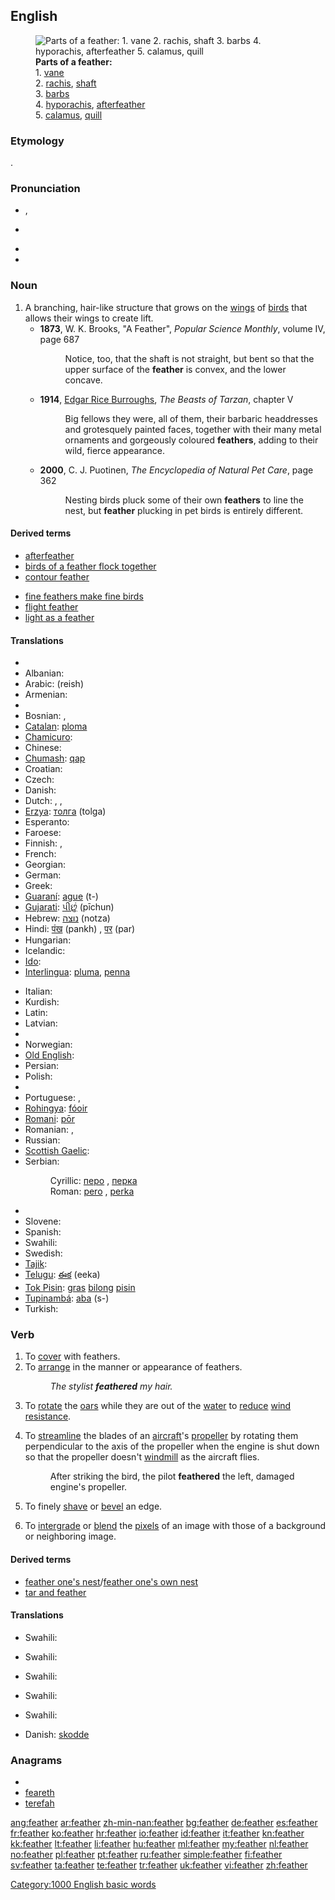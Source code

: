 ==English==
{{wikipedia}}
[[Image:Parts of feather modified.jpg|thumb|'''Parts of a feather:'''<br/>1. [[vane]]<br/>2. [[rachis]], [[shaft]]<br/>3. [[barb]]s<br/>4. [[hyporachis]], [[afterfeather]]<br/>5. [[calamus]], [[quill]] ]]

===Etymology===
{{etyl|ang}} {{term|feþer|lang=ang}}.

===Pronunciation===
* {{a|RP}} {{IPA|[ˈfɛð̥ə]|/"fɛð.ə(ɹ)/}}, {{SAMPA|/"fED.@(r)/}}
* {{a|US}} {{IPA|[ˈfɛð̥ɚ]}}
* {{audio|en-us-feather.ogg|Audio (US)}}
* {{rhymes|ɛðə(r)}}

===Noun===
{{en-noun}}

# A branching, hair-like structure that grows on the [[wing]]s of [[bird]]s that allows their wings to create lift.
#* '''1873''', W. K. Brooks, "A Feather", ''Popular Science Monthly'', volume IV, page 687
#*: Notice, too, that the shaft is not straight, but bent so that the upper surface of the '''feather''' is convex, and the lower concave.
#* '''1914''', [[w:Edgar Rice Burroughs|Edgar Rice Burroughs]], ''The Beasts of Tarzan'', chapter V
#*: Big fellows they were, all of them, their barbaric headdresses and grotesquely painted faces, together with their many metal ornaments and gorgeously coloured '''feathers''', adding to their wild, fierce appearance.
#* '''2000''', C. J. Puotinen, ''The Encyclopedia of Natural Pet Care‎'', page 362
#*: Nesting birds pluck some of their own '''feathers''' to line the nest, but '''feather''' plucking in pet birds is entirely different.

====Derived terms====
{{top2}}
* [[afterfeather]]
* [[birds of a feather flock together]]
* [[contour feather]]
{{mid2}}
* [[fine feathers make fine birds]]
* [[flight feather]]
* [[light as a feather]]
{{bottom}}

====Translations====
{{trans-top|element of bird wings}}
* {{trreq|Afrikaans}}
* Albanian: {{t-|sq|pendë|f|xs=Albanian}}
* Arabic: {{Arab|[[ريش]]}} (reish) {{m}}
* Armenian: {{t-|hy|փետուր|tr=p'etur}}
* {{trreq|Basque}}
* Bosnian: {{t-|bs|pero|n}}, {{t-|bs|perka|f}}
* [[Catalan]]: [[ploma]] {{f}}
* [[Chamicuro]]: {{tø|ccc|pwaye}}
* Chinese: {{zh-zh-p|羽毛|yǔmáo}}
* [[Chumash]]: [[qap]]
* Croatian: {{t+|hr|pero|n|alt=pèro}}
* Czech: {{t-|cs|péro|n}}
* Danish: {{t-|da|fjer|c}}
* Dutch: {{t+|nl|veer|f}}, {{t-|nl|veder|f}}, {{t+|nl|pluim|f}}
* [[Erzya]]: [[толга]] (tolga)
* Esperanto: {{t+|eo|plumo|xs=Esperanto}}
* Faroese: {{t-|fo|fjøður|f|xs=Faroese}}
* Finnish: {{t-|fi|sulka}}, {{t+|fi|höyhen}}
* French: {{t+|fr|plume|f}}
* Georgian: {{t-|ka|ბუმბული|tr=bumbuli|sc=Geor|xs=Georgian}}
* German: {{t+|de|Feder|f}}
* Greek: {{t+|el|φτερό|n|tr=fteró}}
* [[Guaraní]]: [[ague]] (t-)
* [[Gujarati]]: [[પીછું]] (pīchun)
* Hebrew: [[נוצה]] (notza) {{f}}
* Hindi: [[पंख]] (pankh) {{m}}, [[पर]] (par) {{m}}
* Hungarian: {{t+|hu|toll}}
* Icelandic: {{t+|is|fjöður|f}}
* [[Ido]]: {{t+|io|plumo|xs=Ido}}
* [[Interlingua]]: [[pluma]], [[penna]]
{{trans-mid}}
* Italian: {{t+|it|piuma|f}}
* Kurdish: {{ku-Arab|[[په‌ڕ]]}} {{g|Kurdish}}
* Latin: {{t-|la|pluma|f|alt=plūma}}
* Latvian: {{t-|lv|spalva|f|xs=Latvian}}
* {{trreq|Luhya}}
* Norwegian: {{t+|no|fjær|m}}
* [[Old English]]: {{t-|ang|feþer|f|xs=Old English}}
* Persian: {{t+|fa|پر|tr=par|xs=Persian}}
* Polish: {{t+|pl|pióro|n}}
* {{trreq|Pontic Greek}}
* Portuguese: {{t+|pt|pluma|f}}, {{t+|pt|pena|f}}
* [[Rohingya]]: [[fóoir]]
* [[Romani]]: [[pōr]]
* Romanian: {{t+|ro|fulg|n}}, {{t-|ro|pană|f}}
* Russian: {{t+|ru|перо|n|tr=peró}}
* [[Scottish Gaelic]]: {{t-|gd|ite|f|xs=Scottish Gaelic}}
* Serbian:
*: Cyrillic: [[перо]] {{n}}, [[перка]] {{f}}
*: Roman: [[pero]] {{n}}, [[perka]] {{f}}
* {{trreq|Serbo-Croatian}}
* Slovene: {{t+|sl|pero|n}}
* Spanish: {{t+|es|pluma|f}}
* Swahili: {{t|sw|nyoya|xs=Swahili}}
* Swedish: {{t+|sv|fjäder|c}}
* [[Tajik]]: {{t-|tg|пар|tr=par|sc=Cyrl|xs=Tajik}}
* [[Telugu]]: [[ఈక]] (eeka)
* [[Tok Pisin]]: [[gras]] [[bilong]] [[pisin]]
* [[Tupinambá]]: [[aba]] (s-)
* Turkish: {{t+|tr|tüy}}
{{trans-bottom}}

===Verb===
{{en-verb}}

# To [[cover]] with feathers.
# To [[arrange]] in the manner or appearance of feathers.
#: ''The stylist '''feathered''' my hair.''
# {{ambitransitive|rowing}} To [[rotate]] the [[oar]]s while they are out of the [[water]] to [[reduce]] [[wind]] [[resistance]].
# {{aeronautics}} To [[streamline]] the blades of an [[aircraft]]'s [[propeller]] by rotating them perpendicular to the axis of the propeller when the engine is shut down so that the propeller doesn't [[windmill]] as the aircraft flies.
#: After striking the bird, the pilot '''feathered''' the left, damaged engine's propeller.
# {{carpentry|engineering}} To finely [[shave]] or [[bevel]] an edge.
# {{context|computer graphics}} To [[intergrade]] or [[blend]] the [[pixel]]s of an image with those of a background or neighboring image.

====Derived terms====
* [[feather one's nest]]/[[feather one's own nest]]
* [[tar and feather]]

====Translations====
{{trans-top|To cover with feathers}}
* Swahili: {{t|sw|nyoya|xs=Swahili}}
{{trans-mid}}
{{trans-bottom}}

{{trans-top|To arrange in the manner of feathers}}
* Swahili: {{t|sw|nyoya|xs=Swahili}}
{{trans-mid}}
{{trans-bottom}}

{{trans-top|Rowing: To rotate the oars while they are out of the water}}
* Swahili: {{t|sw|nyoya|xs=Swahili}}
{{trans-mid}}
{{trans-bottom}}

{{trans-top|Aeronautics: To streamline an aircraft's propeller blades when shut down}}
* Swahili: {{t|sw|nyoya|xs=Swahili}}
{{trans-mid}}
{{trans-bottom}}

{{trans-top|Carpentry, Engineering: To finely shave or bevel an edge}}
* Swahili: {{t|sw|nyoya|xs=Swahili}}
{{trans-mid}}
{{trans-bottom}}
{{checktrans-top}}
* Danish: [[skodde]] {{italbrac|rotate the oars}}
{{trans-mid}}
{{trans-bottom}}

===Anagrams===
* {{alphagram|aeefhrt}}
* [[feareth#English|feareth]]
* [[terefah#English|terefah]]

[[Category:1000 English basic words]]

[[ang:feather]]
[[ar:feather]]
[[zh-min-nan:feather]]
[[bg:feather]]
[[de:feather]]
[[es:feather]]
[[fr:feather]]
[[ko:feather]]
[[hr:feather]]
[[io:feather]]
[[id:feather]]
[[it:feather]]
[[kn:feather]]
[[kk:feather]]
[[lt:feather]]
[[li:feather]]
[[hu:feather]]
[[ml:feather]]
[[my:feather]]
[[nl:feather]]
[[no:feather]]
[[pl:feather]]
[[pt:feather]]
[[ru:feather]]
[[simple:feather]]
[[fi:feather]]
[[sv:feather]]
[[ta:feather]]
[[te:feather]]
[[tr:feather]]
[[uk:feather]]
[[vi:feather]]
[[zh:feather]]